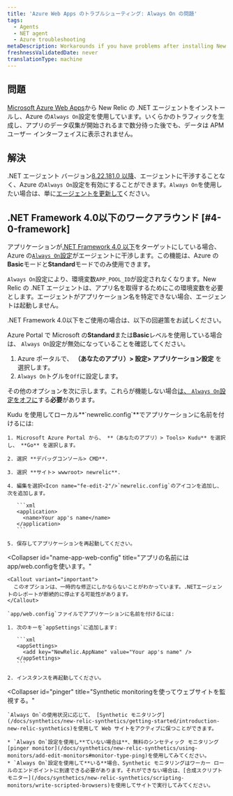 ```yaml
---
title: 'Azure Web Apps のトラブルシューティング: Always On の問題'
tags:
  - Agents
  - NET agent
  - Azure troubleshooting
metaDescription: Workarounds if you have problems after installing New Relic's .NET agent on a Windows Azure Web App.
freshnessValidatedDate: never
translationType: machine
---
```


## 問題

[Microsoft Azure Web Apps](/docs/agents/net-agent/azure-installation/install-app-azure-web-apps)から New Relic の .NET エージェントをインストールし、Azure の`Always On`設定を使用しています。いくらかのトラフィックを生成し、アプリのデータ収集が開始されるまで数分待った後でも、データは APM ユーザー インターフェイスに表示されません。

## 解決

.NET エージェント バージョン[8.22.181.0 以降](/docs/release-notes/agent-release-notes/net-release-notes/net-agent-8221810)、エージェントに干渉することなく、Azure の`Always On`設定を有効にすることができます。`Always On`を使用したい場合は、単に[エージェントを更新して](/docs/agents/net-agent/azure-installation/install-net-agent-azure-web-apps)ください。

## .NET Framework 4.0以下のワークアラウンド [#4-0-framework]

アプリケーションが[.NET Framework 4.0 以下](/docs/agents/net-agent/troubleshooting/technical-support-net-framework-40-or-lower)をターゲットにしている場合、Azure の[`Always On`設定](https://azure.microsoft.com/en-us/documentation/articles/web-sites-create-web-jobs/)がエージェントに干渉します。この機能は、Azure の**Basic**モードと**Standard**モードでのみ使用できます。

`Always On`設定により、環境変数`APP_POOL_ID`が設定されなくなります。New Relic の .NET エージェントは、アプリ名を取得するためにこの環境変数を必要とします。エージェントがアプリケーション名を特定できない場合、エージェントは起動しません。

.NET Framework 4.0以下をご使用の場合は、以下の回避策をお試しください。

Azure Portal で Microsoft の**Standard**または**Basic**レベルを使用している場合は、 `Always On`設定が無効になっていることを確認してください。

1. Azure ポータルで、 **（あなたのアプリ）> 設定> アプリケーション設定** を選択します。
2. `Always On`トグルを`Off`に設定します。

その他のオプションを次に示します。これらが機能しない場合[は、 `Always On`設定をオフに](#4-0-framework)する**必要**があります。

<CollapserGroup>
  <Collapser
    id="name-app"
    title="アプリの名前にはKuduを使用します。"
  >
    Kudu を使用してローカル**`newrelic.config`**でアプリケーションに名前を付けるには:

    1. Microsoft Azure Portal から、 **（あなたのアプリ）> Tools> Kudu** を選択し、 **Go** を選択します。

    2. 選択 **デバッグコンソール> CMD**.

    3. 選択 **サイト> wwwroot> newrelic**.

    4. 編集を選択<Icon name="fe-edit-2"/>`newrelic.config`のアイコンを追加し、次を追加します。

       ```xml
       <application>
         <name>Your app's name</name>
       </application>
       ```

    5. 保存してアプリケーションを再起動してください。
  </Collapser>

  <Collapser
    id="name-app-web-config"
    title="アプリの名前にはapp/web.configを使います。"
  >
    <Callout variant="important">
      このオプションは、一時的な修正にしかならないことがわかっています。.NETエージェントのレポートが断続的に停止する可能性があります。
    </Callout>

    `app/web.config`ファイルでアプリケーションに名前を付けるには:

    1. 次のキーを`appSettings`に追加します:

       ```xml
       <appSettings>
         <add key="NewRelic.AppName" value="Your app's name" />
       </appSettings>
       ```

    2. インスタンスを再起動してください。
  </Collapser>

  <Collapser
    id="pinger"
    title="Synthetic monitoringを使ってウェブサイトを監視する。"
  >
    `Always On`の使用状況に応じて、 [Synthetic モニタリング](/docs/synthetics/new-relic-synthetics/getting-started/introduction-new-relic-synthetics)を使用して Web サイトをアクティブに保つことができます。

    * `Always On`設定を使用し**ていない場合は**、無料のシンセティック モニタリング[pinger monitor](/docs/synthetics/new-relic-synthetics/using-monitors/add-edit-monitors#monitor-type-ping)を使用してみてください。
    * `Always On`設定を使用して**いる**場合、Synthetic モニタリングはワーカー ロールのエンドポイントに到達できる必要があります。それができない場合は、[合成スクリプト モニター](/docs/synthetics/new-relic-synthetics/scripting-monitors/write-scripted-browsers)を使用してサイトで実行してみてください。
  </Collapser>
</CollapserGroup>